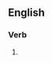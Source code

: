 ==English==

===Verb===
{{head|en|verb form}}

# {{present participle of|en|overspecialize|nocat=1}}